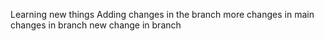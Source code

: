 Learning new things
Adding changes in the branch
more changes in main
changes in branch
new change in branch